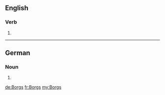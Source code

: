==English==

===Verb===
{{head|en}}

# {{en-third-person singular of|Borg}}

----

==German==

===Noun===
{{head|de|noun form}} {{m}}

# {{genitive of|[[Borg]]|lang=de|nocat=1}}

[[de:Borgs]]
[[fr:Borgs]]
[[my:Borgs]]